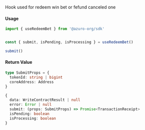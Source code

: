 Hook used for redeem win bet or fefund canceled one

#### Usage

```ts
import { useRedeemBet } from '@azuro-org/sdk'


const { submit, isPending, isProcessing } = useRedeemBet()

submit()
```

#### Return Value
```ts
type SubmitProps = {
  tokenId: string | bigint
  coreAddress: Address
}
```
```ts
{
  data: WriteContractResult | null
  error: Error | null
  submit: (props: SubmitProps) => Promise<TransactionReceipt>
  isPending: boolean
  isProcessing: boolean
}
```
